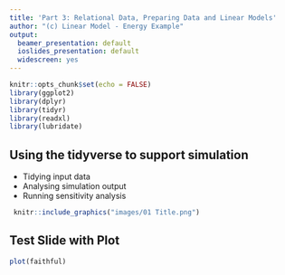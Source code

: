 ```yaml
---
title: 'Part 3: Relational Data, Preparing Data and Linear Models'
author: "(c) Linear Model - Energy Example"
output:
  beamer_presentation: default
  ioslides_presentation: default
  widescreen: yes
---
```


```r
knitr::opts_chunk$set(echo = FALSE)
library(ggplot2)
library(dplyr)
library(tidyr)
library(readxl)
library(lubridate)
```

## Using the tidyverse to support simulation

- Tidying input data
- Analysing simulation output
- Running sensitivity analysis

```r
 knitr::include_graphics("images/01 Title.png")
```


## Test Slide with Plot

```r
plot(faithful)
```



